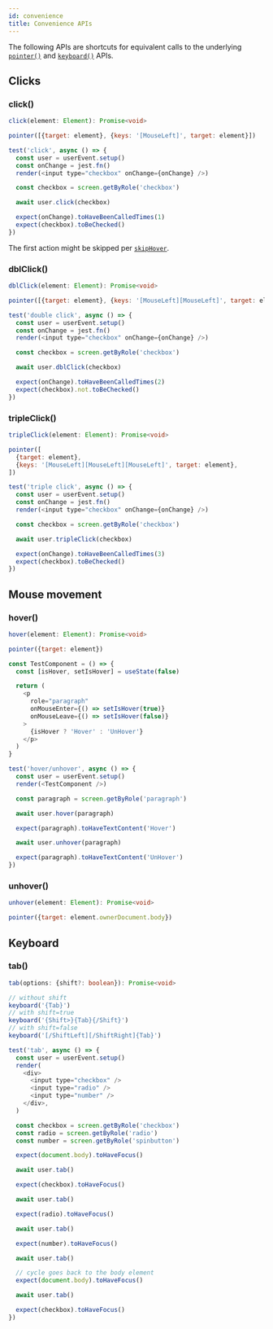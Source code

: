 ```yaml
---
id: convenience
title: Convenience APIs
---
```


The following APIs are shortcuts for equivalent calls to the underlying
[`pointer()`](api-pointer.mdx) and [`keyboard()`](api-keyboard.mdx) APIs.

## Clicks

### click()

```ts
click(element: Element): Promise<void>
```

```js
pointer([{target: element}, {keys: '[MouseLeft]', target: element}])
```

```js
test('click', async () => {
  const user = userEvent.setup()
  const onChange = jest.fn()
  render(<input type="checkbox" onChange={onChange} />)

  const checkbox = screen.getByRole('checkbox')

  await user.click(checkbox)

  expect(onChange).toHaveBeenCalledTimes(1)
  expect(checkbox).toBeChecked()
})
```

The first action might be skipped per [`skipHover`](options.mdx#skiphover).

### dblClick()

```ts
dblClick(element: Element): Promise<void>
```

```js
pointer([{target: element}, {keys: '[MouseLeft][MouseLeft]', target: element}])
```

```js
test('double click', async () => {
  const user = userEvent.setup()
  const onChange = jest.fn()
  render(<input type="checkbox" onChange={onChange} />)

  const checkbox = screen.getByRole('checkbox')

  await user.dblClick(checkbox)

  expect(onChange).toHaveBeenCalledTimes(2)
  expect(checkbox).not.toBeChecked()
})
```

### tripleClick()

```ts
tripleClick(element: Element): Promise<void>
```

```js
pointer([
  {target: element},
  {keys: '[MouseLeft][MouseLeft][MouseLeft]', target: element},
])
```

```js
test('triple click', async () => {
  const user = userEvent.setup()
  const onChange = jest.fn()
  render(<input type="checkbox" onChange={onChange} />)

  const checkbox = screen.getByRole('checkbox')

  await user.tripleClick(checkbox)

  expect(onChange).toHaveBeenCalledTimes(3)
  expect(checkbox).toBeChecked()
})
```

## Mouse movement

### hover()

```ts
hover(element: Element): Promise<void>
```

```js
pointer({target: element})
```

```js
const TestComponent = () => {
  const [isHover, setIsHover] = useState(false)

  return (
    <p
      role="paragraph"
      onMouseEnter={() => setIsHover(true)}
      onMouseLeave={() => setIsHover(false)}
    >
      {isHover ? 'Hover' : 'UnHover'}
    </p>
  )
}

test('hover/unhover', async () => {
  const user = userEvent.setup()
  render(<TestComponent />)

  const paragraph = screen.getByRole('paragraph')

  await user.hover(paragraph)

  expect(paragraph).toHaveTextContent('Hover')

  await user.unhover(paragraph)

  expect(paragraph).toHaveTextContent('UnHover')
})
```

### unhover()

```ts
unhover(element: Element): Promise<void>
```

```js
pointer({target: element.ownerDocument.body})
```

## Keyboard

### tab()

```ts
tab(options: {shift?: boolean}): Promise<void>
```

```js
// without shift
keyboard('{Tab}')
// with shift=true
keyboard('{Shift>}{Tab}{/Shift}')
// with shift=false
keyboard('[/ShiftLeft][/ShiftRight]{Tab}')
```

```js
test('tab', async () => {
  const user = userEvent.setup()
  render(
    <div>
      <input type="checkbox" />
      <input type="radio" />
      <input type="number" />
    </div>,
  )

  const checkbox = screen.getByRole('checkbox')
  const radio = screen.getByRole('radio')
  const number = screen.getByRole('spinbutton')

  expect(document.body).toHaveFocus()

  await user.tab()

  expect(checkbox).toHaveFocus()

  await user.tab()

  expect(radio).toHaveFocus()

  await user.tab()

  expect(number).toHaveFocus()

  await user.tab()

  // cycle goes back to the body element
  expect(document.body).toHaveFocus()

  await user.tab()

  expect(checkbox).toHaveFocus()
})
```
